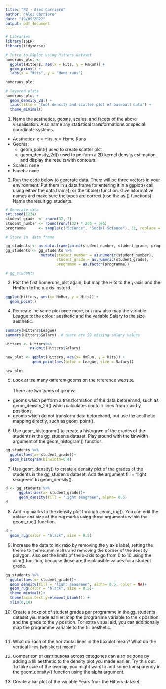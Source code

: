 ```yaml
---
title: "P2 - Alex Carriero"
author: "Alex Carriero"
date: "19/09/2022"
output: pdf_document
---
```


```r
# Libraries
library(ISLR)
library(tidyverse)
```

```r
# Intro to GGplot using Hitters dataset
homeruns_plot <- 
  ggplot(Hitters, aes(x = Hits, y = HmRun)) +
  geom_point() +
  labs(x = "Hits", y = "Home runs")

homeruns_plot
```
```r
# layered plots 
homeruns_plot + 
  geom_density_2d() +
  labs(title = "Cool density and scatter plot of baseball data") +
  theme_minimal()
```
1. Name the aesthetics, geoms, scales, and facets of the above visualisation. Also name any statistical transformations or special coordinate systems.

- Aesthetics: x = Hits, y = Home Runs
- Geoms: 
    - geom_point() used to create scatter plot
    - geom_density_2d() used to perform a 2D kernel density estimation and display the results with contours. 
- Scales: none 
- Facets: none

2. Run the code below to generate data. There will be three vectors in your environment. Put them in a data frame for entering it in a ggplot() call using either the data.frame() or the tibble() function. Give informative names and make sure the types are correct (use the as.<type>() functions). Name the result gg_students. 

```r
# Generate data
set.seed(1234)
student_grade  <- rnorm(32, 7)
student_number <- round(runif(32) * 2e6 + 5e6)
programme      <- sample(c("Science", "Social Science"), 32, replace = TRUE)

# Store in  data frame 

gg_students <- as.data.frame(cbind(student_number, student_grade, programme))
gg_students <- gg_students %>% 
                mutate(student_number = as.numeric(student_number),
                       student_grade = as.numeric(student_grade), 
                       programme = as.factor(programme))

# gg_students
```

\newpage

3. Plot the first homeruns_plot again, but map the Hits to the y-axis and the HmRun to the x-axis instead.
```r
ggplot(Hitters, aes(x= HmRun, y = Hits)) + 
  geom_point()
```

4. Recreate the same plot once more, but now also map the variable League to the colour aesthetic and the variable Salary to the size aesthetic.

```r
summary(Hitters$League)
summary(Hitters$Salary)  # there are 59 missing salary values

Hitters <- Hitters%>%
           na.omit(Hitters$Salary) 
```

```r
new_plot <- ggplot(Hitters, aes(x= HmRun, y = Hits)) + 
            geom_point(aes(color = League, size = Salary))

new_plot
```

\newpage

5. Look at the many different geoms on the reference website.\
\
There are two types of geoms:

 - geoms which perform a transformation of the data beforehand, such as geom_density_2d() which calculates contour lines from x and y positions.
- geoms which do not transform data beforehand, but use the aesthetic mapping directly, such as geom_point().


6. Use geom_histogram() to create a histogram of the grades of the students in the gg_students dataset. Play around with the binwidth argument of the geom_histogram() function.
```r
gg_students %>% 
  ggplot(aes(x= student_grade))+ 
  geom_histogram(binwidth=0.4)
```

7. Use geom_density() to create a density plot of the grades of the students in the gg_students dataset. Add the argument fill = "light seagreen" to geom_density().
```r
d <- gg_students %>% 
      ggplot(aes(x= student_grade))+ 
      geom_density(fill = "light seagreen", alpha= 0.5)
d
```

8. Add rug marks to the density plot through geom_rug(). You can edit the colour and size of the rug marks using those arguments within the geom_rug() function.
```r
d + 
  geom_rug(color = "black", size = 0.5)
```

9. Increase the data to ink ratio by removing the y axis label, setting the theme to theme_minimal(), and removing the border of the density polygon. Also set the limits of the x-axis to go from 0 to 10 using the xlim() function, because those are the plausible values for a student grade.
```r
gg_students %>%
  ggplot(aes(x= student_grade))+ 
  geom_density(fill = "light seagreen", alpha= 0.5, color = NA)+
  geom_rug(color = "black", size = 0.5)+
  theme_minimal()+
  theme(axis.text.y=element_blank()) + 
  xlim(0,10)
```

10. Create a boxplot of student grades per programme in the gg_students dataset you made earlier: map the programme variable to the x position and the grade to the y position. For extra visual aid, you can additionally map the programme variable to the fill aesthetic.
```r

```

11. What do each of the horizontal lines in the boxplot mean? What do the vertical lines (whiskers) mean?


12. Comparison of distributions across categories can also be done by adding a fill aesthetic to the density plot you made earlier. Try this out. To take care of the overlap, you might want to add some transparency in the geom_density() function using the alpha argument.

13. Create a bar plot of the variable Years from the Hitters dataset.

